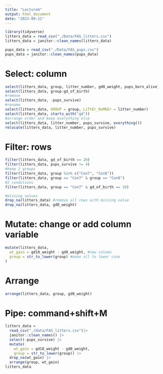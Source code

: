 ```yaml
---
title: "Lecture6"
output: html_document
date: "2023-09-21"
---
```


```r
library(tidyverse)
litters_data = read_csv("./Data/FAS_litters.csv")
litters_data = janitor::clean_names(litters_data)

pups_data = read_csv("./Data/FAS_pups.csv")
pups_data = janitor::clean_names(pups_data)
```

# Select: column
```r
select(litters_data, group, litter_number, gd0_weight, pups_born_alive)
select(litters_data, group:gd_of_birth)
#remove
select(litters_data, -pups_survive)
#rename
select(litters_data, GROUP = group, LiTtEr_NuMbEr = litter_number)
select(litters_data, starts_with("gd"))
#arrange order and keep everything else
select(litters_data, litter_number, pups_survive, everything())
relocate(litters_data, litter_number, pups_survive)
```

# Filter: rows
```r
filter(litters_data, gd_of_birth == 20)
filter(litters_data, pups_survive != 4)
#keep 2 groups
filter(litters_data, group %in% c("Con7", "Con8"))
filter(litters_data, group == "Con7" & group == "Con8")
#2 conditions
filter(litters_data, group == "Con7" & gd_of_birth == 20)

#missing values
drop_na(litters_data) #remove all rows with missing value
drop_na(litters_data, gd0_weight)
```

# Mutate: change or add column variable
```r
mutate(litters_data,
  wt_gain = gd18_weight - gd0_weight, #new column
  group = str_to_lower(group) #make all to lower case
)
```
# Arrange
```r
arrange(litters_data, group, gd0_weight)
```

# Pipe: command+shift+M
```r
litters_data = 
  read_csv("./data/FAS_litters.csv")|>
  janitor::clean_names() |> 
  select(-pups_survive) |> 
  mutate(
    wt_gain = gd18_weight - gd0_weight,
    group = str_to_lower(group)) |> 
  drop_na(wt_gain) |> 
  arrange(group, wt_gain)
litters_data
```

